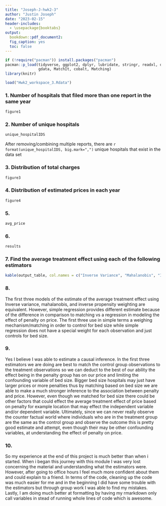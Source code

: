```yaml
---
title: "Joseph-J-hwk2-3"
author: "Justin Joseph"
date: "2023-02-15"
header-includes:
  - \usepackage{booktabs}
output:
  bookdown::pdf_document2: 
  fig_caption: yes
  toc: false
---
```

```r
if (!require("pacman")) install.packages("pacman")
pacman::p_load(tidyverse, ggplot2, dplyr, lubridate, stringr, readxl, data.table, 
               gdata, MatchIt, cobalt, Matching)
library(knitr)
```

```r
load("Hwk2_workspace_3.Rdata")
```

### 1. Number of hospitals that filed more than one report in the same year
```r
figure1
```
\newpage

### 2. Number of unique hospitals
```r
unique_hospitalIDS
```
After removing/combining multiple reports, there are `r format(unique_hospitalIDS, big.mark=",")` unique hospitals that exist in the data set
\newpage

### 3. Distribution of total charges
```r
figure3
```
\newpage

### 4. Distribution of estimated prices in each year
```r
figure4
```
\newpage

### 5.
```r
avg_price
```
\newpage

### 6. 
```r
results
```
\newpage

### 7. Find the average treatment effect using each of the following estimators
```r
kable(output_table, col.names = c("Inverse Variance", "Mahalanobis", "Inverse Propensity", "Simple Regression"))
```
\newpage

### 8. 
The first three models of the estimate of the average treatment effect using Inverse variance, mahalanobis, and inverse propensity weighting are equivalent. However, simple regression provides different estimate because of the difference in comparison to matching vs a regression in modeling the effect of penalty on price. The first three use in simple terms a weighing mechanism/matching in order to control for bed size while simple regression does not have a special weight for each observation and just controls for bed size. 


### 9.
Yes I believe I was able to estimate a causal inference. In the first three estimators we are doing are best to match the control group observations to the treatment observations so we can deduct to the best of our ability the effect being in the penalty group has on our price and limiting the confounding variable of bed size. Bigger bed size hospitals may just have larger prices or more penalties thus by matching based on bed size we are able to make a much stronger inference to the association between penalty and price. However, even though we matched for bed size there could be other factors that could effect the average treatment effect of price based on penalty for example location that may effect the independent variable and/or dependent variable. Ultimately, since we can never really observe the counter factual world where individuals who are in the treatment group are the same as the control group and observe the outcome this is pretty good estimate and attempt, even though their may be other confounding variables, at understanding the effect of penalty on price.

### 10.
So my experience at the end of this project is much better than when i started. When i began this journey with this module I was very lost concerning the material and understanding what the estimators were. However, after going to office hours I feel much more confident about them and could explain to a friend. In terms of the code, cleaning up the code was much easier for me and in the beginning I did have some trouble with the estimators but through group work I was able to find my mistakes. Lastly, I am doing much better at formatting by having my rmarkdown only call variables in stead of running whole lines of code which is awesome. 

